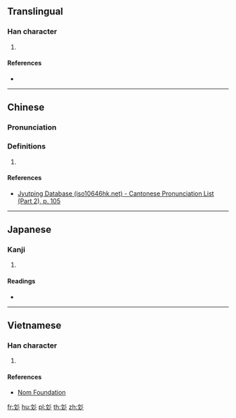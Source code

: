 ==Translingual==

===Han character===
{{Han char|rn=59|rad=彡|as=04|sn=7|four=|canj=YKHHH|ids=⿺文彡}}

# {{defn|Han|sort=彡04}}

====References====
* {{Han ref|kx=0363.070|dkj=09971|dj=0682.020|hdz=20853.030|uh=5F63|ud=24419}}

----

==Chinese==
{{zh-forms}}

===Pronunciation===
{{zh-pron
|m=wén
|c=man4
|mc=y
|oc=y
}}

===Definitions===
{{zh-hanzi}}

# {{rfdef|zh}}

====References====
* [http://www.iso10646hk.net/jp/document/download.jsp Jyutping Database (iso10646hk.net) - Cantonese Pronunciation List (Part 2), p. 105]

----

==Japanese==

===Kanji===
{{ja-kanji|grade=|rs=彡04}}

# {{defn|lang=ja|sort=彡04}}

====Readings====
* {{ja-readings|on=[[ぶん]] (bun), [[もん]] (mon)|kun=[[あや]] (aya)}}

----

==Vietnamese==

===Han character===
{{vi-readings|rs=彡04|hanviet=vằn}}

# {{defn|lang=vi|sort=彡04}}

====References====
* [http://nomfoundation.org/common/nom_details.php?codepoint=5f63 Nom Foundation]

[[fr:彣]]
[[hu:彣]]
[[pl:彣]]
[[th:彣]]
[[zh:彣]]